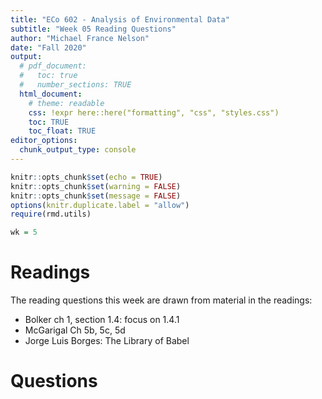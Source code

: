 ```yaml
---
title: "ECo 602 - Analysis of Environmental Data"
subtitle: "Week 05 Reading Questions"
author: "Michael France Nelson"
date: "Fall 2020"
output:
  # pdf_document:
  #   toc: true
  #   number_sections: TRUE
  html_document:
    # theme: readable
    css: !expr here::here("formatting", "css", "styles.css")
    toc: TRUE
    toc_float: TRUE
editor_options: 
  chunk_output_type: console
---
```


```r
knitr::opts_chunk$set(echo = TRUE)
knitr::opts_chunk$set(warning = FALSE)
knitr::opts_chunk$set(message = FALSE)
options(knitr.duplicate.label = "allow")
require(rmd.utils)
```



```r
wk = 5

```


# Readings

The reading questions this week are drawn from material in the readings:

- Bolker ch 1, section 1.4: focus on 1.4.1
- McGarigal Ch 5b, 5c, 5d
- Jorge Luis Borges: The Library of Babel


# Questions

